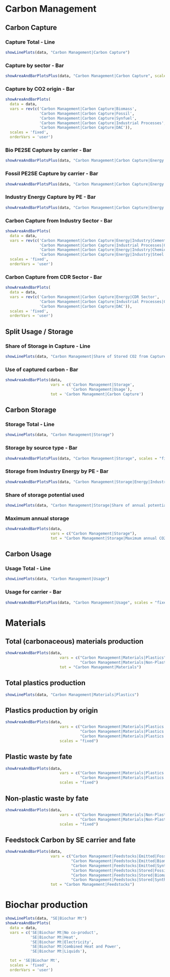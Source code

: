 # Carbon Management

## Carbon Capture
### Capture Total - Line
```r
showLinePlots(data, "Carbon Management|Carbon Capture")
```

### Capture by sector - Bar
```r
showAreaAndBarPlotsPlus(data, "Carbon Management|Carbon Capture", scales = "fixed")
```

### Capture by CO2 origin - Bar
```r
showAreaAndBarPlots(
  data = data,
  vars = rev(c('Carbon Management|Carbon Capture|Biomass',
               'Carbon Management|Carbon Capture|Fossil',
               'Carbon Management|Carbon Capture|Synfuel',
               'Carbon Management|Carbon Capture|Industrial Processes',
               'Carbon Management|Carbon Capture|DAC')),
  scales = 'fixed',
  orderVars = 'user')
```

### Bio PE2SE Capture by carrier - Bar
```r
showAreaAndBarPlotsPlus(data, "Carbon Management|Carbon Capture|Energy|Pe2Se|Biomass", scales = "fixed")
```

### Fossil PE2SE Capture by carrier - Bar
```r
showAreaAndBarPlotsPlus(data, "Carbon Management|Carbon Capture|Energy|Pe2Se|Fossil", scales = "fixed")
```

### Industry Energy Capture by PE - Bar
```r
showAreaAndBarPlotsPlus(data, "Carbon Management|Carbon Capture|Energy|Industry", scales = "fixed")
```

### Carbon Capture from Industry Sector - Bar
```r
showAreaAndBarPlots(
  data = data,
  vars = rev(c('Carbon Management|Carbon Capture|Energy|Industry|Cement',
               'Carbon Management|Carbon Capture|Industrial Processes|Cement',
               'Carbon Management|Carbon Capture|Energy|Industry|Chemicals',
               'Carbon Management|Carbon Capture|Energy|Industry|Steel')),
  scales = 'fixed',
  orderVars = 'user')
```

### Carbon Capture from CDR Sector - Bar
```r
showAreaAndBarPlots(
  data = data,
  vars = rev(c('Carbon Management|Carbon Capture|Energy|CDR Sector',
               'Carbon Management|Carbon Capture|Industrial Processes|CDR Sector|OAE',
               'Carbon Management|Carbon Capture|DAC')),
  scales = 'fixed',
  orderVars = 'user')
```

## Split Usage / Storage
### Share of Storage in Capture - Line
```r
showLinePlots(data, "Carbon Management|Share of Stored CO2 from Captured CO2")
```

### Use of captured carbon - Bar
```r
showAreaAndBarPlots(data, 
                    vars = c('Carbon Management|Storage',
                             'Carbon Management|Usage'),
                    tot = 'Carbon Management|Carbon Capture')
```

## Carbon Storage
### Storage Total - Line
```r
showLinePlots(data, "Carbon Management|Storage")
```

### Storage by source type - Bar
```r
showAreaAndBarPlotsPlus(data, "Carbon Management|Storage", scales = "fixed")
```

### Storage from Industry Energy by PE - Bar
```r
showAreaAndBarPlotsPlus(data, "Carbon Management|Storage|Energy|Industry", scales = "fixed")
```

### Share of storage potential used
```r
showLinePlots(data, "Carbon Management|Storage|Share of annual potential used")
```

### Maximum annual storage
```r
showAreaAndBarPlots(data,
                    vars = c("Carbon Management|Storage"),
                    tot = "Carbon Management|Storage|Maximum annual CO2 storage potential")
```

## Carbon Usage
### Usage Total - Line
```r
showLinePlots(data, "Carbon Management|Usage")
```

### Usage for carrier - Bar
```r
showAreaAndBarPlotsPlus(data, "Carbon Management|Usage", scales = "fixed")
```


# Materials


## Total (carbonaceous) materials production

```r
showAreaAndBarPlots(data,
                        vars = c("Carbon Management|Materials|Plastics",
                                 "Carbon Management|Materials|Non-Plastics"),
                        tot = "Carbon Management|Materials")
```



## Total plastics production
```r
showLinePlots(data, "Carbon Management|Materials|Plastics")
```

## Plastics production by origin
```r
showAreaAndBarPlots(data,
                        vars = c("Carbon Management|Materials|Plastics|Fossil",
                                 "Carbon Management|Materials|Plastics|Biomass",
                                 "Carbon Management|Materials|Plastics|Synfuels"), 
                        scales = "fixed")
```

## Plastic waste by fate
```r
showAreaAndBarPlots(data,
                        vars = c("Carbon Management|Materials|Plastics|Waste|Incineration",
                                 "Carbon Management|Materials|Plastics|Waste|Other destination"),
                        scales = "fixed")
```

## Non-plastic waste by fate
```r
showAreaAndBarPlots(data,
                        vars = c("Carbon Management|Materials|Non-Plastics|Incineration",
                                 "Carbon Management|Materials|Non-Plastics|Other destination"),
                        scales = "fixed")
```

## Feedstock Carbon by SE carrier and fate

```r
showAreaAndBarPlots(data,
                    vars = c("Carbon Management|Feedstocks|Emitted|Fossil",
                             "Carbon Management|Feedstocks|Emitted|Biomass",
                             "Carbon Management|Feedstocks|Emitted|Synthetic",
                             "Carbon Management|Feedstocks|Stored|Fossil",
                             "Carbon Management|Feedstocks|Stored|Biomass",
                             "Carbon Management|Feedstocks|Stored|Synthetic"),
                    tot = "Carbon Management|Feedstocks")
```

# Biochar production 
```r
showLinePlots(data, "SE|Biochar Mt")
showAreaAndBarPlots(
  data = data,
  vars = c('SE|Biochar Mt|No co-product',
           'SE|Biochar Mt|Heat', 
           'SE|Biochar Mt|Electricity',
           'SE|Biochar Mt|Combined Heat and Power',
           'SE|Biochar Mt|Liquids'),

  tot = 'SE|Biochar Mt',
  scales = 'fixed',
  orderVars = 'user')
```